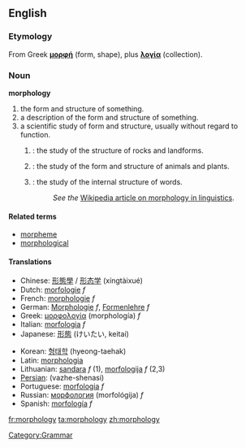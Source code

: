 ==English==
[[Category:Grammar]]
===Etymology===
From Greek '''[[μορφή]]''' (form, shape), plus '''[[λογία]]''' (collection).

===Noun===
'''morphology'''

#the form and structure of something.
#a description of the form and structure of something.
#a scientific study of form and structure, usually without regard to function.
##{{geology}}: the study of the structure of rocks and landforms.
##{{biology}}: the study of the form and structure of animals and plants.
##{{linguistics}}: the study of the internal structure of words. 
##:''See the'' [[w:morphology (linguistics)| Wikipedia article on morphology in linguistics]].

====Related terms====
*[[morpheme]]
*[[morphological]]

==== Translations ====
{{top}}
*Chinese: [[形態學]] / [[形态学]] (xíngtàixué)
*Dutch: [[morfologie]] ''f''
*French: [[morphologie]] ''f''
*German: [[Morphologie]] ''f'', [[Formenlehre]] ''f''
*Greek: [[μορφολογία]] (morphología) ''f''
*Italian: [[morfologia]] ''f''
*Japanese: [[形態]] (けいたい, keitai)
{{mid}}
*Korean: [[형태학]] (hyeong-taehak)
*Latin: [[morphologia]]
*Lithuanian: [[sandara]] ''f'' (1), [[morfologija]] ''f'' (2,3)
*[[Persian]]: {{FAchar|[[واژه‌شناسی]]}} (vazhe-shenasi)
*Portuguese: [[morfologia]] ''f''
*Russian: [[морфология]] (morfológija) ''f''
*Spanish: [[morfología]] ''f''
{{bottom}}

[[fr:morphology]]
[[ta:morphology]]
[[zh:morphology]]